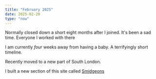 ```yaml
---
title: "February 2025"
date: 2025-02-20
type: "now"
---
```


Normally closed down a short eight months after I joined. It's been a sad time. Everyone I worked with there

I am currently _four_ weeks away from having a baby. A terrifyingly short timeline.

Recently moved to a new part of South London.

I built a new section of this site called [Smidgeons](/smidgeons)
